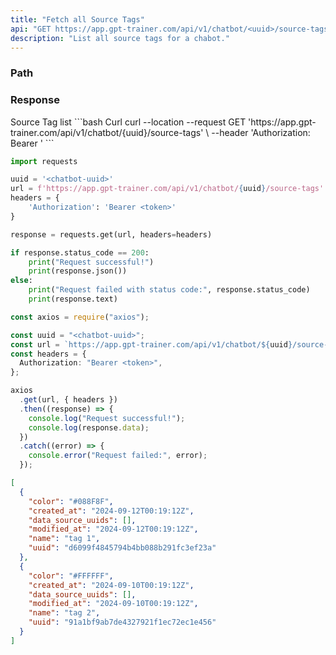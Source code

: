 ```yaml
---
title: "Fetch all Source Tags"
api: "GET https://app.gpt-trainer.com/api/v1/chatbot/<uuid>/source-tags"
description: "List all source tags for a chabot."
---
```


### Path

<ParamField path="uuid" type="string" required />

### Response

<ResponseField name="" type="object[]">
  Source Tag list
  <Expandable>
    <ResponseField name="uuid" type="string" />
    <ResponseField name="name" type="string" />
    <ResponseField name="color" type="string" />
    <ResponseField name="data_source_uuids" type="List[string]" />
    <ResponseField name="created_at" type="string" />
    <ResponseField name="modified_at" type="string" />
  </Expandable>
</ResponseField>

<RequestExample>
```bash Curl
curl --location --request GET 'https://app.gpt-trainer.com/api/v1/chatbot/{uuid}/source-tags' \
--header 'Authorization: Bearer <token>'
```

```py Python
import requests

uuid = '<chatbot-uuid>'
url = f'https://app.gpt-trainer.com/api/v1/chatbot/{uuid}/source-tags'
headers = {
    'Authorization': 'Bearer <token>'
}

response = requests.get(url, headers=headers)

if response.status_code == 200:
    print("Request successful!")
    print(response.json())
else:
    print("Request failed with status code:", response.status_code)
    print(response.text)
```

```ts JavaScript
const axios = require("axios");

const uuid = "<chatbot-uuid>";
const url = `https://app.gpt-trainer.com/api/v1/chatbot/${uuid}/source-tags`;
const headers = {
  Authorization: "Bearer <token>",
};

axios
  .get(url, { headers })
  .then((response) => {
    console.log("Request successful!");
    console.log(response.data);
  })
  .catch((error) => {
    console.error("Request failed:", error);
  });
```

</RequestExample>

<ResponseExample>

```json Response
[
  {
    "color": "#088F8F",
    "created_at": "2024-09-12T00:19:12Z",
    "data_source_uuids": [],
    "modified_at": "2024-09-12T00:19:12Z",
    "name": "tag 1",
    "uuid": "d6099f4845794b4bb088b291fc3ef23a"
  },
  {
    "color": "#FFFFFF",
    "created_at": "2024-09-10T00:19:12Z",
    "data_source_uuids": [],
    "modified_at": "2024-09-10T00:19:12Z",
    "name": "tag 2",
    "uuid": "91a1bf9ab7de4327921f1ec72ec1e456"
  }
]
```

</ResponseExample>
